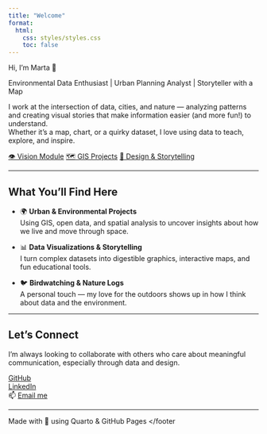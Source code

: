 ```yaml
---
title: "Welcome"
format:
  html:
    css: styles/styles.css
    toc: false
---
```


:::{.home-title}
Hi, I’m Marta 🌿
:::

:::{.home-subtitle}
Environmental Data Enthusiast | Urban Planning Analyst | Storyteller with a Map
:::

:::{.highlight-box}
I work at the intersection of data, cities, and nature — analyzing patterns and creating visual stories that make information easier (and more fun!) to understand.  
Whether it's a map, chart, or a quirky dataset, I love using data to teach, explore, and inspire.
:::

<div class="button-row">
  <a href="vision-module/index.qmd" class="button">👁️ Vision Module</a>
  <a href="ArcGIS/index.qmd" class="button">🗺️ GIS Projects</a>
  <a href="Prototype/index.qmd" class="button">🎨 Design & Storytelling</a>
</div>

---

## What You'll Find Here

- 🌍 **Urban & Environmental Projects**  
  Using GIS, open data, and spatial analysis to uncover insights about how we live and move through space.

- 📊 **Data Visualizations & Storytelling**  
  I turn complex datasets into digestible graphics, interactive maps, and fun educational tools.

- 🐦 **Birdwatching & Nature Logs**  
  A personal touch — my love for the outdoors shows up in how I think about data and the environment.

---

## Let's Connect

I’m always looking to collaborate with others who care about meaningful communication, especially through data and design.

[GitHub](https://github.com/martaskira)  
[LinkedIn](https://www.linkedin.com/in/martaskira)  
📫 [Email me](mailto:your@email.com)

---

<footer>
Made with 💚 using Quarto & GitHub Pages
</footer
